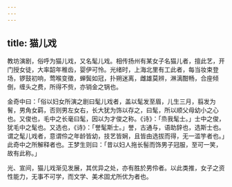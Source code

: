 ```yaml
---
---
---
```

title: 猫儿戏
---



教坊演剧，俗呼为猫儿戏，又名髦儿戏。相传扬州有某女子名猫儿者，擅此艺，开门授女徒，大率韶年稚齿，婴伊可怜。光绪时，上海北里有工此者，每当妆束登场，锣鼓初响，莺喉变徵，蝉鬓如冠，扑朔迷离，雌雄莫辨，淋漓酣畅，合座倾倒，缠头之费，所得不赀，亦销金之锅也。

金奇中曰：「俗以妇女所演之剧曰髦儿戏者，盖以髦发至眉，儿生三月，翦发为鬌，男角女羁，否则男左女右，长大犹为饰以存之，曰髦，所以顺父母幼小之心也。又俊也，毛中之长毫曰髦，因以为才俊之称。《诗》：「烝我髦士。」士中之俊，犹毛中之髦也。又选也，《诗》：「誉髦斯士。」誉，古通与，语助辞也，选斯士也。谓之髦儿戏者，意谓伶之年龄皆幼，技艺皆娴，且皆由选拔而得，无一滥竽者也。」此奇中之所解释者也。王梦生则曰：「昔以妇人拖长髻而饰男子冠服，至可一笑，故有此称。」

光、宣间，猫儿戏渐见发展，其优异之处，亦有胜於男伶者。以此类推，女子之资性能力，无事不可学，而文学、美术固尤所优为者也。